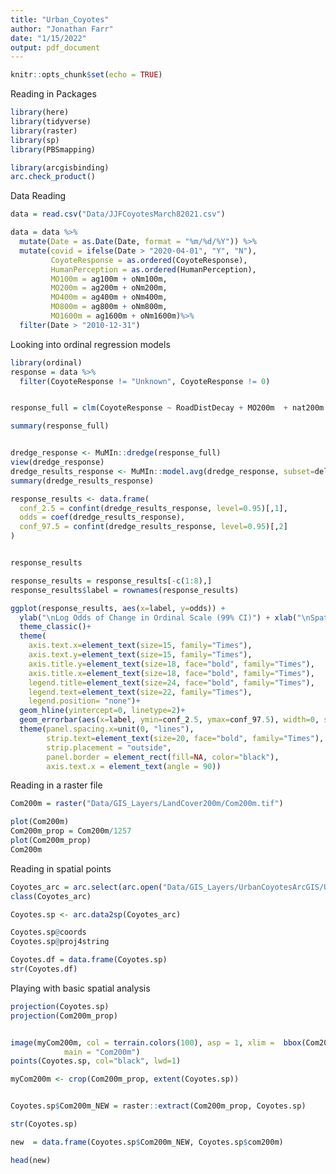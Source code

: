 ---
title: "Urban_Coyotes"
author: "Jonathan Farr"
date: "1/15/2022"
output: pdf_document
---

```{r setup, include=FALSE}
knitr::opts_chunk$set(echo = TRUE)
```



Reading in Packages
```{r}
library(here)
library(tidyverse)
library(raster)
library(sp)
library(PBSmapping)

library(arcgisbinding)
arc.check_product()


```


Data Reading
```{r}
data = read.csv("Data/JJFCoyotesMarch82021.csv")

data = data %>% 
  mutate(Date = as.Date(Date, format = "%m/%d/%Y")) %>%
  mutate(covid = ifelse(Date > "2020-04-01", "Y", "N"), 
         CoyoteResponse = as.ordered(CoyoteResponse), 
         HumanPerception = as.ordered(HumanPerception),
         MO100m = ag100m + oNm100m,
         MO200m = ag200m + oNm200m,
         MO400m = ag400m + oNm400m,
         MO800m = ag800m + oNm800m,
         MO1600m = ag1600m + oNm1600m)%>%
  filter(Date > "2010-12-31")
```


Looking into ordinal regression models
```{r}
library(ordinal)
response = data %>%
  filter(CoyoteResponse != "Unknown", CoyoteResponse != 0)


response_full = clm(CoyoteResponse ~ RoadDistDecay + MO200m  + nat200m + om200m + com200m + res200m + Season + as.factor(Year), data = response, na.action="na.fail")

summary(response_full)


dredge_response <- MuMIn::dredge(response_full) 
view(dredge_response)
dredge_results_response <- MuMIn::model.avg(dredge_response, subset=delta < 2)
summary(dredge_results_response)

response_results <- data.frame(
  conf_2.5 = confint(dredge_results_response, level=0.95)[,1],
  odds = coef(dredge_results_response),
  conf_97.5 = confint(dredge_results_response, level=0.95)[,2]
)


response_results

response_results = response_results[-c(1:8),]
response_results$label = rownames(response_results)

ggplot(response_results, aes(x=label, y=odds)) + 
  ylab("\nLog Odds of Change in Ordinal Scale (99% CI)") + xlab("\nSpatial Predictor") +
  theme_classic()+
  theme(
    axis.text.x=element_text(size=15, family="Times"),
    axis.text.y=element_text(size=15, family="Times"), 
    axis.title.y=element_text(size=18, face="bold", family="Times"),
    axis.title.x=element_text(size=18, face="bold", family="Times"),
    legend.title=element_text(size=24, face="bold", family="Times"), 
    legend.text=element_text(size=22, family="Times"), 
    legend.position= "none")+ 
  geom_hline(yintercept=0, linetype=2)+
  geom_errorbar(aes(x=label, ymin=conf_2.5, ymax=conf_97.5), width=0, size=1, position=position_dodge(0.3)) + 
  theme(panel.spacing.x=unit(0, "lines"),
        strip.text=element_text(size=20, face="bold", family="Times"),
        strip.placement = "outside", 
        panel.border = element_rect(fill=NA, color="black"),
        axis.text.x = element_text(angle = 90))   


```

Reading in a raster file 
```{r}
Com200m = raster("Data/GIS_Layers/LandCover200m/Com200m.tif")

plot(Com200m)
Com200m_prop = Com200m/1257
plot(Com200m_prop)
Com200m

```

Reading in spatial points
```{r}
Coyotes_arc = arc.select(arc.open("Data/GIS_Layers/UrbanCoyotesArcGIS/UrbanCoyotes.gdb/JJFCoyotesMarch82021_Projected"))
class(Coyotes_arc)

Coyotes.sp <- arc.data2sp(Coyotes_arc)

Coyotes.sp@coords
Coyotes.sp@proj4string

Coyotes.df = data.frame(Coyotes.sp)
str(Coyotes.df)


```

Playing with basic spatial analysis
```{r}
projection(Coyotes.sp)
projection(Com200m_prop)


image(myCom200m, col = terrain.colors(100), asp = 1, xlim =  bbox(Com200m)[1,], ylim =  bbox(Com200m)[2,],
            main = "Com200m")
points(Coyotes.sp, col="black", lwd=1)

myCom200m <- crop(Com200m_prop, extent(Coyotes.sp))


Coyotes.sp$Com200m_NEW = raster::extract(Com200m_prop, Coyotes.sp)

str(Coyotes.sp)

new  = data.frame(Coyotes.sp$Com200m_NEW, Coyotes.sp$com200m)

head(new)
```



